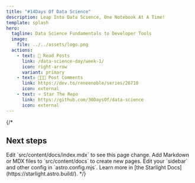 ```yaml
---
title: "#14Days Of Data Science"
description: Leap Into Data Science, One Notebook At A Time!
template: splash
hero:
  tagline: Data Science Fundamentals to Developer Tools
  image:
    file: ../../assets/logo.png
  actions:
    - text: 🚀 Read Posts
      link: /data-science-day/week-1/
      icon: right-arrow
      variant: primary
    - text: 👩🏽‍💻 Post Comments
      link: https://dev.to/reneenoble/series/26710
      icon: external
    - text: ⭐️ Star The Repo 
      link: https://github.com/30DaysOf/data-science
      icon: external
---
```


{/*


## Next steps

<CardGrid >
	<Card title="Update content" icon="pencil">
		Edit `src/content/docs/index.mdx` to see this page change.
	</Card>
	<Card title="Add new content" icon="add-document">
		Add Markdown or MDX files to `src/content/docs` to create new pages.
	</Card>
	<Card title="Configure your site" icon="setting">
		Edit your `sidebar` and other config in `astro.config.mjs`.
	</Card>
	<Card title="Read the docs" icon="open-book">
		Learn more in [the Starlight Docs](https://starlight.astro.build/).
	</Card>
</CardGrid>
*/}
